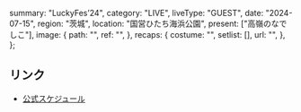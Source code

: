   summary: "LuckyFes’24",
  category: "LIVE",
  liveType: "GUEST",
  date: "2024-07-15",
  region: "茨城",
  location: "国営ひたち海浜公園",
  present: ["高嶺のなでしこ"],
  image: {
    path: "",
    ref: "",
  },
  recaps: {
    costume: "",
    setlist: [],
    url: "",
  },
};

## リンク

- [公式スケジュール](https://takanenonadeshiko.jp/?p=2215)
